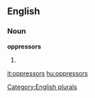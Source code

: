 
==English==

===Noun===
'''oppressors'''

# {{plural of|[[oppressor]]}}

[[Category:English plurals]]

[[it:oppressors]]
[[hu:oppressors]]